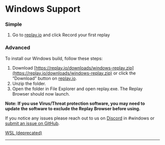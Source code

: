 # Windows Support

### Simple

1. Go to [replay.io](http://replay.io) and click Record your first replay

### Advanced

To install our Windows build, follow these steps:

1. Download [https://replay.io/downloads/windows-replay.zip](https://replay.io/downloads/windows-replay.zip) or click the “Download” button on [replay.io](https://replay.io).
2. Unzip the folder.
3. Open the folder in File Explorer and open replay.exe. The Replay Browser should now launch.

**Note: If you use Virus/Threat protection software, you may need to update the software to exclude the Replay Browser before using.**

If you notice any issues please reach out to us on [Discord](http://replay.io/discord) in #windows or [submit an issue on GitHub](https://github.com/replayio/gecko-dev/issues).

[WSL (deprecated)](Windows%20Support%20cb1c6109181043e88158cfc97d1c8b1c/WSL%20(deprecated)%20fdb2de4ce3eb4423a5419431b67cf2eb.md)

---